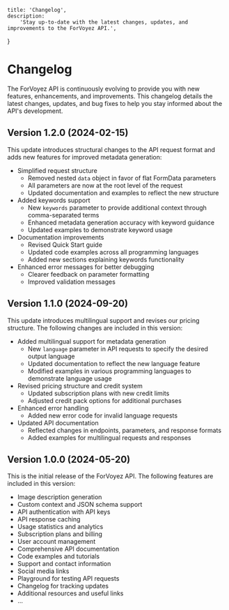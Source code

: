	title: 'Changelog',
	description:
		'Stay up-to-date with the latest changes, updates, and improvements to the ForVoyez API.',
}

# Changelog

The ForVoyez API is continuously evolving to provide you with new features, enhancements, and improvements. This changelog details the latest changes, updates, and bug fixes to help you stay informed about the API's development.

## Version 1.2.0 (2024-02-15)

This update introduces structural changes to the API request format and adds new features for improved metadata generation:

- Simplified request structure
  - Removed nested `data` object in favor of flat FormData parameters
  - All parameters are now at the root level of the request
  - Updated documentation and examples to reflect the new structure
- Added keywords support
  - New `keywords` parameter to provide additional context through comma-separated terms
  - Enhanced metadata generation accuracy with keyword guidance
  - Updated examples to demonstrate keyword usage
- Documentation improvements
  - Revised Quick Start guide
  - Updated code examples across all programming languages
  - Added new sections explaining keywords functionality
- Enhanced error messages for better debugging
  - Clearer feedback on parameter formatting
  - Improved validation messages

## Version 1.1.0 (2024-09-20)

This update introduces multilingual support and revises our pricing structure. The following changes are included in this version:

- Added multilingual support for metadata generation
  - New `language` parameter in API requests to specify the desired output language
  - Updated documentation to reflect the new language feature
  - Modified examples in various programming languages to demonstrate language usage
- Revised pricing structure and credit system
  - Updated subscription plans with new credit limits
  - Adjusted credit pack options for additional purchases
- Enhanced error handling
  - Added new error code for invalid language requests
- Updated API documentation
  - Reflected changes in endpoints, parameters, and response formats
  - Added examples for multilingual requests and responses

## Version 1.0.0 (2024-05-20)

This is the initial release of the ForVoyez API. The following features are included in this version:

- Image description generation
- Custom context and JSON schema support
- API authentication with API keys
- API response caching
- Usage statistics and analytics
- Subscription plans and billing
- User account management
- Comprehensive API documentation
- Code examples and tutorials
- Support and contact information
- Social media links
- Playground for testing API requests
- Changelog for tracking updates
- Additional resources and useful links
- ...
